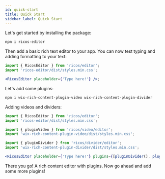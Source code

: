 ```yaml
---
id: quick-start
title: Quick Start
sidebar_label: Quick Start
---
```



Let's get started by installing the package:

```bash
npm i ricos-editor
```

Then add a basic rich text editor to your app. You can now test typing and adding formatting to your text:

```jsx
import { RicosEditor } from 'ricos/editor';
import 'ricos-editor/dist/styles.min.css';

<RicosEditor placeholder={'Type here!'} />;
```

<div className="card">
  <RicosEditor placeholder={'Type here!'} />
</div>

Let's add some plugins:

```bash
npm i wix-rich-content-plugin-video wix-rich-content-plugin-divider
```

Adding videos and dividers:

```jsx
import { RicosEditor } from 'ricos/editor';
import 'ricos-editor/dist/styles.min.css';

import { pluginVideo } from 'ricos/video/editor';
import 'wix-rich-content-plugin-video/dist/styles.min.css';

import { pluginDivider } from 'ricos/divider/editor';
import 'wix-rich-content-plugin-divider/dist/styles.min.css';

<RicosEditor placeholder={'Type here!'} plugins={[pluginDivider(), pluginVideo()]} />;
```

<div className="card">
  <RicosEditor placeholder={'Type here!'} plugins={[pluginDivider(), pluginVideo()]} />
</div>

There you go! A rich content editor with plugins. Now go ahead and add some more plugins!
